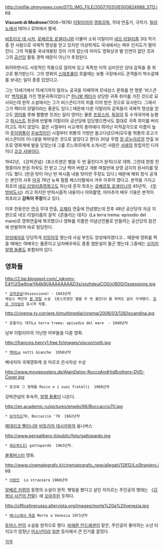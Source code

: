 http://ojsfile.ohmynews.com/STD_IMG_FILE/2007/1031/IE000824988_STD.jpg

'''Visconti di Modrone'''(1906~1976) 
[[이탈리아]]의 [[영화]][[감독]], 무대 연출가, 극작가. [[밀라노]]에서 태어나 로마에서 별세.

[[비토리오 데 시카]], [[로베르토 로셀리니]]와 더불어 소위 이탈리아 [[네오 리얼리즘]] 3대 작가 중 한 사람으로 국제적 명성을 얻고 있지만 이상하게도 국내에서는 매우 인지도가 떨어진다. 그의 작품중 국내개봉된 것이 거의 없는데 아마도 영화상과 별 인연이 없던 것과 그의 [[공산당]] 활동 경력 때문이 아닌가 추정된다.

화려하면서도 서정적인 작풍으로 알려져 있고 독특한 미적 심미안은 당대 감독들 중 최고로 평가받는다. 그의 영화의 [[스태프롤]]이 흐를때는 보통 극장에서도 관객들이 박수갈채를 보내는 일이 종종 있었다고.

그는 13세기에서 15세기까지 밀라노 공국을 지배하며 르네상스 문화를 연 명문 '비스콘티' [[백작]]위를 가진 명문귀족이었다.[* [[한니발 렉터]]가 상당한 귀족 취미를 가진 것으로 묘사되는데 원작 소설에서는 그가 비스콘티가의 피를 이어 받은 것으로 묘사된다. 그래서 그가 렉터의 모델이라는 풍문도 있다.] 때문에 다른 이탈리아 감독들이 국제적 명성을 얻고도 [[영어]]를 못해 쩔쩔맨 것과는 달리 영어는 물론 [[프랑스어]], [[독일어]] 등 수개국어에 능했고 [[파시스트]] 정권에 반발해 이탈리아 공산당에 입당했으면서도 절대로 귀족 취미를 버리려고도 하지 않았다. 젊은 시절부터 사교계의 총아에다 뛰어난 미적감각으로 이름이 높아 [[루이뷔통]]이 [[듣보잡]]이던 시절부터 뷔통의 가방만 들고다녔으며(모두들 뷔통의 로고가 비스콘티의 이니셜을 박아넣은 것으로 알았다고 한다) 30살 무렵 [[장 르누아르]]의 연출 보조로 영화계에 발을 딛었는데 그를 르느와르에게 소개시킨 사람은 [[샤넬]]의 창립자인 디자이너 [[코코 샤넬]]이다.

1942년, 《강박관념》(포스트맨은 벨을 두 번 울린다가 원작)으로 데뷔. 그런데 한창 전쟁중이라 판권 허락도 안 받고 그냥 찍어 버렸고 개봉 며칠만에 상영 금지의 된서리를 맞기도 했다. (판권 탓이 아닌 반 파시즘 내용 탓이란 주장도 있다.) 때문에 해외 정식 공개는 본인의 사후 [[미국]] 76년 뉴욕 필름 페스티벌에서 겨우 이루어 졌다고. 본작을 가지고 최초의 [[네오 리얼리즘]]영화고도 하는데 흔히 최초는 [[로베르토 로셀리니]]의 45년작, 《[[무방비도시]]》라고 하지만 반파시즘적 내용이나 야외촬영, 아마추어 배우 기용은 본작이 최초라고 '''감독이 주장'''하고 있다. 

이후 한동안은 [[연극]] 무대 연출, [[오페라]] 연출에 전념했는데 전후 48년 공산당의 자금 지원으로 네오 리얼리즘의 걸작《흔들리는 대지》(La terra trema: episodio del mare)로 영화연출에 복귀했으나 영화를 치졸한 이념선전물로 만들려는 공산당의 참견에 반발하여 바로 탈당한다.

[[양성애자]]로 당당하게 [[커밍아웃]] 했는데 사실 부친도 양성애자였다고... 때문에 영화를 찍을 때에는 여배우는 물론이고 남자배우와도 종종 염문설이 돌곤 했는데 그중에는 [http://ja.wikipedia.org/wiki/%E3%83%AB%E3%82%AD%E3%83%8E%E3%83%BB%E3%83%B4%E3%82%A3%E3%82%B9%E3%82%B3%E3%83%B3%E3%83%86%E3%82%A3 심지어] [[알랭 들롱]]도 포함되어 있다. 

== 영화들 ==
http://2.bp.blogspot.com/_igkvmv-E4YU/Sw6nwYA4k9I/AAAAAAAAD3s/xozhdxuiCO0/s1600/Ossessione.jpg
 * [[강박관념]](Ossessione) - 1943년작
 제임스 케인의 [[팜 파탈]] 소설 《포스트맨은 벨을 두 번 울린다》를 허락도 없이 각색했다. [[유로 크라임]]의 효시격 작품.

http://cinema-tv.corriere.it/multimedia/cinema/2006/03/128/locandina.jpg
 * 흔들리는 대지La terra trema: episodio del mare  - 1948년작
남부 이탈리아의 가난한 어부들을 다룬 영화.

http://francois.henry1.free.fr/images/viscon/notti.jpg
 * [[백야]]Le notti bianche  1958년작
베네치아 국제영화제 성 마르코 은사자상 수상

http://www.movieposters.de/AlainDelon-RoccoAndHisBrothers-DVD-Cover.jpg
 * 로코와 그 형제들 Rocco e i suoi fratelli  1960년작
강박관념의 후속작, [[알랭 들롱]]이 나온다.

http://en.academic.ru/pictures/enwiki/66/Boccaccio70.jpg
 * [[보카치오]]70, Boccaccio '70  1962년작
[[페데리코 펠리니]]와 [[비토리아 데시카]]와의 옴니버스

http://www.pensalibero.it/public/foto/gattopardo.jpg
 * [[레오파드]]Il gattopardo  1963년작.
[[블록버스터]] 영화.

http://www.cinematografo.it/cinematografo_new/allegati/12812/LoStraniero.jpg
 * [[이방인]]  Lo straniero 1968년작
[[알베르 카뮈]]의 동명의 소설이 원작. 햇빛을 봤다고 살인 저지르는 주인공의 행태는 《[[김복남 사건의 전말]]》에 [[오마주]]된 듯하다.

http://officelinerusso.altervista.org/images/morte%20a%20venezia.jpg
 * [[베니스에서 죽음]] Morte a Venezia 1971년작
[[토마스 만]]의 소설을 원작으로 했다. [[비에른 안드레센]]이 맡은, 주인공이 좋아하는 소년 타지오가 엄청난 [[미소년]]이라 [[일본]] 등지에서 큰 인기를 끌었다.

[[각주]]
